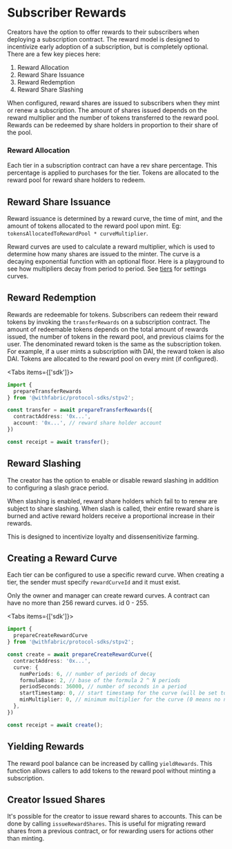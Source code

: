 
# Subscriber Rewards

Creators have the option to offer rewards to their subscribers when deploying a subscription contract. The reward model is designed to incentivize early adoption of a subscription, but is completely optional. There are a few key pieces here:

1. Reward Allocation
2. Reward Share Issuance
3. Reward Redemption
4. Reward Share Slashing

When configured, reward shares are issued to subscribers when they mint or renew a subscription. The amount of shares issued depends on the reward multiplier and the number of tokens transferred to the reward pool. Rewards can be redeemed by share holders in proportion to their share of the pool.

### Reward Allocation

Each tier in a subscription contract can have a rev share percentage. This percentage is applied to purchases for the tier. Tokens are allocated to the reward pool for reward share holders to redeem.

## Reward Share Issuance

Reward issuance is determined by a reward curve, the time of mint, and the amount of tokens allocated to the reward pool upon mint. Eg: `tokensAllocatedToRewardPool * curveMultiplier`.

Reward curves are used to calculate a reward multiplier, which is used to determine how many shares are issued to the minter. The curve is a decaying exponential function with an optional floor. Here is a playground to see how multipliers decay from period to period. See [tiers](/stp/tiers) for settings curves.

<RewardCurve />

## Reward Redemption

Rewards are redeemable for tokens. Subscribers can redeem their reward tokens by invoking the `transferRewards` on a subscription contract.
The amount of redeemable tokens depends on the total amount of rewards issued, the number of tokens in the reward pool, and previous claims for the user.
The denominated reward token is the same as the subscription token. For example, if a user mints a subscription with DAI, the reward token is also DAI. Tokens are allocated to the reward pool on every mint (if configured).

<Tabs items={['sdk']}>
  <Tab>
  ```ts
  import {
    prepareTransferRewards
  } from '@withfabric/protocol-sdks/stpv2';

  const transfer = await prepareTransferRewards({
    contractAddress: '0x...',
    account: '0x...', // reward share holder account
  })

  const receipt = await transfer();
  ```
  </Tab>
</Tabs>

## Reward Slashing

The creator has the option to enable or disable reward slashing in addition to configuring a slash grace period.

When slashing is enabled, reward share holders which fail to to renew are subject to share slashing. When slash is called, their entire reward share is burned and active reward holders receive a proportional increase in their rewards.

This is designed to incentivize loyalty and dissensenitivize farming.

## Creating a Reward Curve

Each tier can be configured to use a specific reward curve. When creating a tier, the sender must specify `rewardCurveId` and it must exist.

<Callout type="info" emoji="ℹ️">
  Only the owner and manager can create reward curves. A contract can have no more than 256 reward curves. id 0 - 255.
</Callout>

<Tabs items={['sdk']}>
  <Tab>
  ```ts
  import {
    prepareCreateRewardCurve
  } from '@withfabric/protocol-sdks/stpv2';

  const create = await prepareCreateRewardCurve({
    contractAddress: '0x...',
    curve: {
      numPeriods: 6, // number of periods of decay
      formulaBase: 2, // base of the formula 2 ^ N periods
      periodSeconds: 36000, // number of seconds in a period
      startTimestamp: 0, // start timestamp for the curve (will be set to block.timestamp if 0)
      minMultiplier: 0, // minimum multiplier for the curve (0 means no new distribution after the curve ends)
    },
  })

  const receipt = await create();
  ```
  </Tab>
</Tabs>

## Yielding Rewards

The reward pool balance can be increased by calling `yieldRewards`. This function allows callers to add tokens to the reward pool without minting a subscription.

## Creator Issued Shares

It's possible for the creator to issue reward shares to accounts. This can be done by calling `issueRewardShares`. This is useful for migrating reward shares from a previous contract, or for rewarding users for actions other than minting.